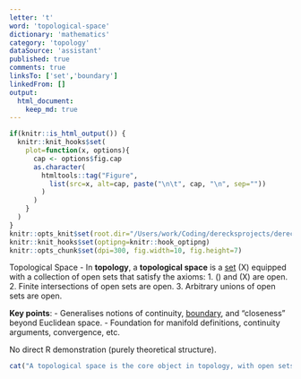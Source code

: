 ```yaml
---
letter: 't'
word: 'topological-space'
dictionary: 'mathematics'
category: 'topology'
dataSource: 'assistant'
published: true
comments: true
linksTo: ['set','boundary']
linkedFrom: []
output:
  html_document:
    keep_md: true
---
```


```r
if(knitr::is_html_output()) {
  knitr::knit_hooks$set(
    plot=function(x, options){
      cap <- options$fig.cap
      as.character(
        htmltools::tag("Figure",
          list(src=x, alt=cap, paste("\n\t", cap, "\n", sep=""))
        )
      )
    }
  )
}
knitr::opts_knit$set(root.dir="/Users/work/Coding/derecksprojects/derecksnotes.com-playground/derecksnotes.com/client/src/app/dictionaries/mathematics/definitions")
knitr::knit_hooks$set(optipng=knitr::hook_optipng)
knitr::opts_chunk$set(dpi=300, fig.width=10, fig.height=7)
```

<a id="topological-space">Topological Space</a> - In **topology**, a **topological space** is a [set](#set) \(X\) equipped with a collection of open sets that satisfy the axioms:
1. \(\varnothing\) and \(X\) are open.
2. Finite intersections of open sets are open.
3. Arbitrary unions of open sets are open.

**Key points**:
- Generalises notions of continuity, [boundary](#boundary), and “closeness” beyond Euclidean space.
- Foundation for manifold definitions, continuity arguments, convergence, etc.

No direct R demonstration (purely theoretical structure).  
```r
cat("A topological space is the core object in topology, with open sets defining 'closeness'.")
```
